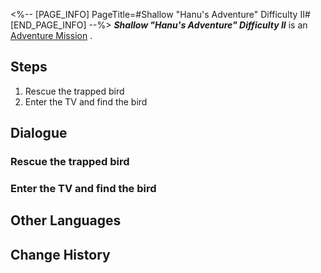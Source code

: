 <%-- [PAGE_INFO]
PageTitle=#Shallow "Hanu's Adventure" Difficulty II#
[END_PAGE_INFO] --%>
{{Stub|Dialogue.}}
{{Mission Infobox
|id            = 8020204
|title         = 
|image         = <!--Mission Shallow "Hanu's Adventure" Difficulty II.png-->
|type          = Adventure
|event_name    = 
|chapter       = 
|requirements  = 
|summary       = <!--official mission summary from Fate's Atlas-->
|characters    = Trailblazer
|startLocation = [[<!--starting world-->]] - [[<!--starting area-->]]
|world         = <!--starting world-->
|area          = <!--starting area-->
|prev          = 
|next          = 
|exp           = 
|credits       = 
|stellarJade   = 
|other         = 
}}
'''''Shallow "Hanu's Adventure" Difficulty II''''' is an [[Adventure Mission]]<!--in [world]-->.

==Steps==
# Rescue the trapped bird
# Enter the TV and find the bird

<!--
==Gameplay Notes==

--><!--
==Trial Character==

-->
==Dialogue==
{{Stub Dialogue}}
===Rescue the trapped bird===
{{Mission Description|type=adventure|location=<!--to be added-->|Some of the birds that helped build Dreamville have been trapped by accident. You have to help Brother Hanu rescue them.}}
{{Dialogue Start}}
:{{tx}}
{{Dialogue End}}

===Enter the TV and find the bird===
{{Dialogue Start}}
:{{tx}}
{{Dialogue End}}

==Other Languages==
{{Other Languages
|en   = Shallow "Hanu's Adventure" Difficulty II
|zhs  = 浅层「小小哈努行动」难度II
|zht  = 淺層「小小哈努行動」難度II
|ja   = 表層夢境「ちびっ子ハヌの大作戦」難易度II
|ko   = 얕은 층 「꼬마 하누의 작전」 난이도 II
|es   = Aventura de Hanu superficial, dificultad&nbsp;II
|fr   = Surface&nbsp;: «&nbsp;Aventures de Hanu&nbsp;» difficulté&nbsp;II
|ru   = Верхний мир: Приключения Хану II
|th   = "ปฏิบัติการของลูกพี่ Hanu" ชั้นตื้น ระดับความยาก II
|vi   = Cuộc Phiêu Lưu Của Hanu Tầng Cạn - Độ Khó II
|de   = Seicht „Hanus Abenteuer“ Schwierigkeitsgrad II
|id   = "Petualangan Hanu" yang Dangkal: Tingkat Kesulitan II
|pt   = "Aventuras de Hanu" Raso Dificuldade II
}}

==Change History==
{{Change History|2.0}}
